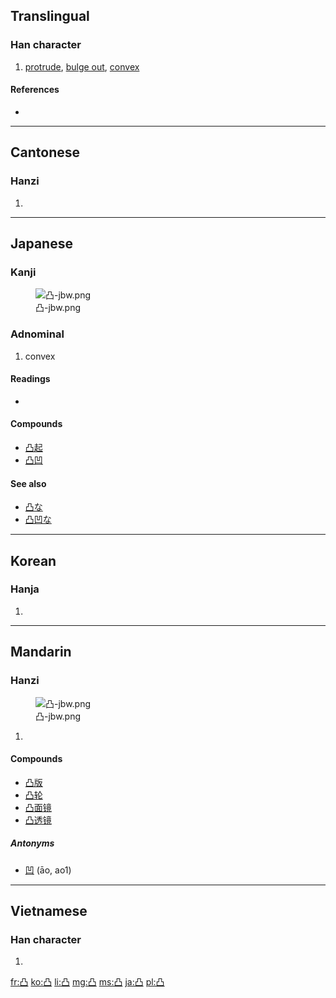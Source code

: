 ==Translingual==

===Han character===
{{Han char|rn=17|rad=凵|as=03|sn=5|four=7777<sub>7</sub>|canj=月尸尸 (BSS)}}

# [[protrude]], [[bulge out]], [[convex]]

====References====
* {{Han ref|kx=0135.090|dkj=01809|dj=0301.050|hdz=10307.060|uh=51F8|ud=20984|bh=A559|bd=42329}}

----

==Cantonese==

===Hanzi===
{{yue-hanzi|jyut=|y=[[dat6]]}}

# {{defn|lang=yue|sort=凵03}}

----

==Japanese==

===Kanji===
{{ja-kanji|grade=c|rs=凵03}}
[[File:凸-jbw.png|right|thumb]]

===Adnominal===
{{ja-pos|k|adnominal|hira=でこ|rom=deko|hidx=てこ}}

# convex

====Readings====
* {{ja-readings|on=[[とつ]] (totsu)|kun=[[でこ]] (deko)}}

====Compounds====
* [[凸起]]
* [[凸凹]]

====See also====
* [[凸な]]
* [[凸凹な]]

----

==Korean==

===Hanja===
{{ko-hanja|hangeul=[[철]], [[돌]]|rv=cheol, dol|mr=ch'ŏl, tol}}

# {{defn|lang=ko|sort=凵03}}

----

==Mandarin==

===Hanzi===
{{cmn-hanzi|pin=[[tū]] ([[tu1]])|wg=[[t'u1|t'u<sup>1</sup>]]}}
[[File:凸-jbw.png|right|thumb]]

# {{defn|lang=cmn|sort=凵03}}

====Compounds====
* [[凸版]]
* [[凸轮]]
* [[凸面镜]]
* [[凸透镜]]

=====Antonyms=====
* [[凹]] (āo, ao1)

----

==Vietnamese==

===Han character===
{{vi-hantu|[[đột]]|rs=凵03}}

# {{defn|lang=vi|sort=凵03}}

[[fr:凸]]
[[ko:凸]]
[[li:凸]]
[[mg:凸]]
[[ms:凸]]
[[ja:凸]]
[[pl:凸]]